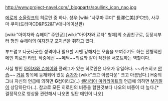http://www.project-navel.com/_blogparts/soullink_icon_nao.jpg

[[에로게]] [[소울링크]]의 히로인 중 하나. 성우:[wiki:"사쿠마 쿠미" 長澤仁美](PC판), 사쿠마 쿠미(드라마CD&PS2&TV애니메이션판)

[wiki:"아이자와 슈헤이" 주인공] [wiki:"아이자와 료타" 형제]의 소꿉친구로, 등장시부터 형인 슈헤이의 [[여자친구]] 포지션을 취하고 있다. 

부드럽고 나긋나긋한 성격이나 필요할 시엔 강해지는 모습을 보여주기도 하는 전형적인 메인 히로인 타입. 작중에선 ~~메딕~~의료와 같이 작전을 서포트하는 역할이다.

사실 형인 [[아이자와 슈헤이]]와 플래그가 있는 히로인은 나오가 유일하다. ~~카즈히코 [[안습]]~~ [[거유]] 항목에 등재되어 있듯 [[슴가]]가 [wiki:"크고 아름다운" 크고 아름답다.] H중의 그녀 자신의 언급에 의하면 '''G'''컵이라고(..) [[셀라리아 마카라이트]]의 언급에 의하면 [[M]]기질이 상당하단다(..). 참고로 모든 히로인의 비중을 합한것보다 나오의 비중이 더 높다.[* 결정적으로 영상물 관련해서 나오면 일단 메인이 나오] 

